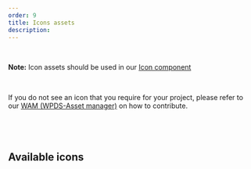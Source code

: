 ```yaml
---
order: 9
title: Icons assets
description:
---
```


<BR />
<Alert dismissable={false} variant="information">

**Note:** Icon assets should be used in our [Icon component](/components/icon)

</Alert>
<BR />

If you do not see an icon that you require for your project, please refer to our [WAM (WPDS-Asset manager)](/foundations/wam) on how to contribute.

## <BR />

## Available icons

<IconSamples />

<BR />

